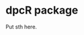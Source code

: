 <!--
title: "dpcR - package overwiev"
author: "Michal Burdukiewicz"
date: "`r Sys.Date()`"
output: rmarkdown::html_vignette
vignette: >
  %\VignetteIndexEntry{Vignette Title}
  %\VignetteEngine{knitr::rmarkdown}
  %\usepackage[utf8]{inputenc}
-->

# dpcR package

Put sth here.